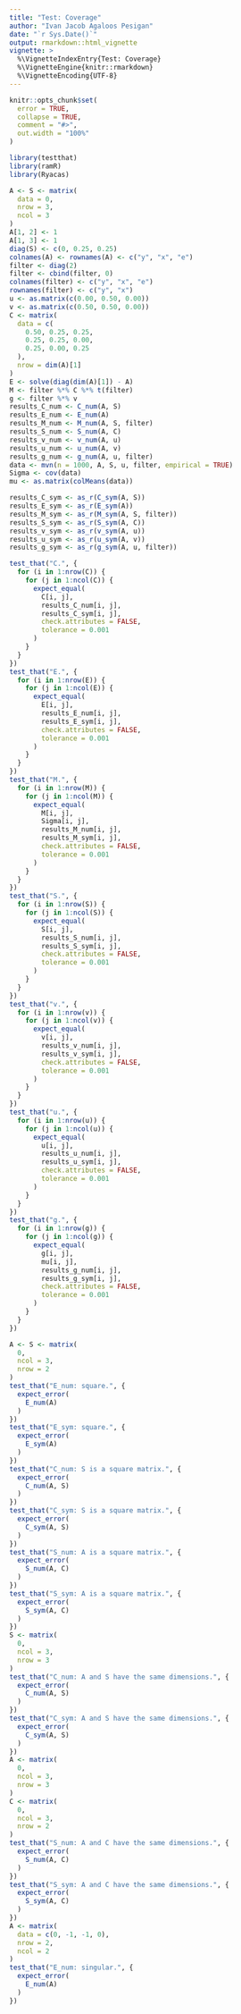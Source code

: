 ```yaml
---
title: "Test: Coverage"
author: "Ivan Jacob Agaloos Pesigan"
date: "`r Sys.Date()`"
output: rmarkdown::html_vignette
vignette: >
  %\VignetteIndexEntry{Test: Coverage}
  %\VignetteEngine{knitr::rmarkdown}
  %\VignetteEncoding{UTF-8}
---
```



```r
knitr::opts_chunk$set(
  error = TRUE,
  collapse = TRUE,
  comment = "#>",
  out.width = "100%"
)
```




```r
library(testthat)
library(ramR)
library(Ryacas)
```



```r
A <- S <- matrix(
  data = 0,
  nrow = 3,
  ncol = 3
)
A[1, 2] <- 1
A[1, 3] <- 1
diag(S) <- c(0, 0.25, 0.25)
colnames(A) <- rownames(A) <- c("y", "x", "e")
filter <- diag(2)
filter <- cbind(filter, 0)
colnames(filter) <- c("y", "x", "e")
rownames(filter) <- c("y", "x")
u <- as.matrix(c(0.00, 0.50, 0.00))
v <- as.matrix(c(0.50, 0.50, 0.00))
C <- matrix(
  data = c(
    0.50, 0.25, 0.25,
    0.25, 0.25, 0.00,
    0.25, 0.00, 0.25
  ),
  nrow = dim(A)[1]
)
E <- solve(diag(dim(A)[1]) - A)
M <- filter %*% C %*% t(filter)
g <- filter %*% v
results_C_num <- C_num(A, S)
results_E_num <- E_num(A)
results_M_num <- M_num(A, S, filter)
results_S_num <- S_num(A, C)
results_v_num <- v_num(A, u)
results_u_num <- u_num(A, v)
results_g_num <- g_num(A, u, filter)
data <- mvn(n = 1000, A, S, u, filter, empirical = TRUE)
Sigma <- cov(data)
mu <- as.matrix(colMeans(data))
```



```r
results_C_sym <- as_r(C_sym(A, S))
results_E_sym <- as_r(E_sym(A))
results_M_sym <- as_r(M_sym(A, S, filter))
results_S_sym <- as_r(S_sym(A, C))
results_v_sym <- as_r(v_sym(A, u))
results_u_sym <- as_r(u_sym(A, v))
results_g_sym <- as_r(g_sym(A, u, filter))
```



```r
test_that("C.", {
  for (i in 1:nrow(C)) {
    for (j in 1:ncol(C)) {
      expect_equal(
        C[i, j],
        results_C_num[i, j],
        results_C_sym[i, j],
        check.attributes = FALSE,
        tolerance = 0.001
      )
    }
  }
})
test_that("E.", {
  for (i in 1:nrow(E)) {
    for (j in 1:ncol(E)) {
      expect_equal(
        E[i, j],
        results_E_num[i, j],
        results_E_sym[i, j],
        check.attributes = FALSE,
        tolerance = 0.001
      )
    }
  }
})
test_that("M.", {
  for (i in 1:nrow(M)) {
    for (j in 1:ncol(M)) {
      expect_equal(
        M[i, j],
        Sigma[i, j],
        results_M_num[i, j],
        results_M_sym[i, j],
        check.attributes = FALSE,
        tolerance = 0.001
      )
    }
  }
})
test_that("S.", {
  for (i in 1:nrow(S)) {
    for (j in 1:ncol(S)) {
      expect_equal(
        S[i, j],
        results_S_num[i, j],
        results_S_sym[i, j],
        check.attributes = FALSE,
        tolerance = 0.001
      )
    }
  }
})
test_that("v.", {
  for (i in 1:nrow(v)) {
    for (j in 1:ncol(v)) {
      expect_equal(
        v[i, j],
        results_v_num[i, j],
        results_v_sym[i, j],
        check.attributes = FALSE,
        tolerance = 0.001
      )
    }
  }
})
test_that("u.", {
  for (i in 1:nrow(u)) {
    for (j in 1:ncol(u)) {
      expect_equal(
        u[i, j],
        results_u_num[i, j],
        results_u_sym[i, j],
        check.attributes = FALSE,
        tolerance = 0.001
      )
    }
  }
})
test_that("g.", {
  for (i in 1:nrow(g)) {
    for (j in 1:ncol(g)) {
      expect_equal(
        g[i, j],
        mu[i, j],
        results_g_num[i, j],
        results_g_sym[i, j],
        check.attributes = FALSE,
        tolerance = 0.001
      )
    }
  }
})
```



```r
A <- S <- matrix(
  0,
  ncol = 3,
  nrow = 2
)
test_that("E_num: square.", {
  expect_error(
    E_num(A)
  )
})
test_that("E_sym: square.", {
  expect_error(
    E_sym(A)
  )
})
test_that("C_num: S is a square matrix.", {
  expect_error(
    C_num(A, S)
  )
})
test_that("C_sym: S is a square matrix.", {
  expect_error(
    C_sym(A, S)
  )
})
test_that("S_num: A is a square matrix.", {
  expect_error(
    S_num(A, C)
  )
})
test_that("S_sym: A is a square matrix.", {
  expect_error(
    S_sym(A, C)
  )
})
S <- matrix(
  0,
  ncol = 3,
  nrow = 3
)
test_that("C_num: A and S have the same dimensions.", {
  expect_error(
    C_num(A, S)
  )
})
test_that("C_sym: A and S have the same dimensions.", {
  expect_error(
    C_sym(A, S)
  )
})
A <- matrix(
  0,
  ncol = 3,
  nrow = 3
)
C <- matrix(
  0,
  ncol = 3,
  nrow = 2
)
test_that("S_num: A and C have the same dimensions.", {
  expect_error(
    S_num(A, C)
  )
})
test_that("S_sym: A and C have the same dimensions.", {
  expect_error(
    S_sym(A, C)
  )
})
A <- matrix(
  data = c(0, -1, -1, 0),
  nrow = 2,
  ncol = 2
)
test_that("E_num: singular.", {
  expect_error(
    E_num(A)
  )
})
```

